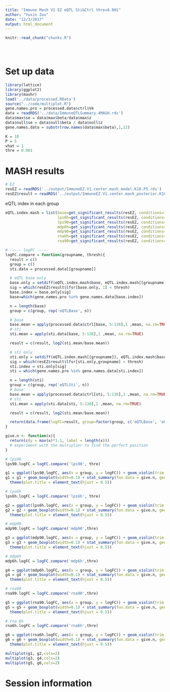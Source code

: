 ```yaml
---
title: "Immune Mash V1 EZ eQTL Sti&Ctrl thre=0.001"
author: "Yuxin Zou"
date: "12/3/2017"
output: html_document
---
```

```r
knitr::read_chunk("chunks.R")
```

<!-- Update knitr chunk options -->
```r
```

<!-- Insert the date the file was last updated -->
```r
```

<!-- Insert the code version (Git commit SHA1) if Git repository exists and R
 package git2r is installed -->
```r
```

# Set up data

```r
library(lattice)
library(ggplot2)
library(mashr)
load('../data/processed.RData')
source("../code/multiplot.R")
gene.names.pro = processed.data$ctrl$V4
data = readRDS('../data/ImmuneQTLSummary.4MASH.rds')
data$max$se = data$max$beta/data$max$z
data$null$se = data$null$beta / data$null$z
gene.names.data = substr(row.names(data$max$beta),1,12)

K = 10
P = 5
vhat = 1
thre = 0.001
```

# MASH results

```r
# EZ
resEZ = readRDS('../output/ImmuneEZ.V1.center.mash_model.K10.P5.rds')
resEZ$result = readRDS('../output/ImmuneEZ.V1.center.mash_posterior.K10.P5.rds')
```

eQTL index in each group 

```r
eQTL.index.mash = list(base=get_significant_results(resEZ, conditions=1),
                       lps6h=get_significant_results(resEZ, conditions=2),
                       lps90=get_significant_results(resEZ, conditions=3),
                       mdp6h=get_significant_results(resEZ, conditions=4),
                       mdp90=get_significant_results(resEZ, conditions=5),
                       rna6h=get_significant_results(resEZ, conditions=6),
                       rna90=get_significant_results(resEZ, conditions=7))
```

<!--
eQTL index in the processed data

```r
eQTL.index = list(base=which(gene.names.pro %in% gene.names.data[eQTL.index.mash$base]),
                  lps6h=which(gene.names.pro %in% gene.names.data[eQTL.index.mash$lps6h]),
                  lps90=which(gene.names.pro %in% gene.names.data[eQTL.index.mash$lps90]),
                  mdp6h=which(gene.names.pro %in% gene.names.data[eQTL.index.mash$mdp6h]),
                  mdp90=which(gene.names.pro %in% gene.names.data[eQTL.index.mash$mdp90]),
                  rna6h=which(gene.names.pro %in% gene.names.data[eQTL.index.mash$rna6h]),
                  rna90=which(gene.names.pro %in% gene.names.data[eQTL.index.mash$rna90]))
```
-->
<!--
```r
gene.names.lps6h = substr(row.names(data$max$beta[eQTL.index.mash$lps6h,]),1,12)
resEZ.lps6h = readRDS(paste0('../output/ImmuneEZ.V',vhat,'.center.resEZ.reQTL.lps6h.K',K,'.P',P,'.rds'))

gene.names.lps90 = substr(row.names(data$max$beta[eQTL.index.mash$lps90,]),1,12)
resEZ.lps90 = readRDS(paste0('../output/ImmuneEZ.V',vhat,'.center.resEZ.reQTL.lps90.K',K,'.P',P,'.rds'))

gene.names.mdp6h = substr(row.names(data$max$beta[eQTL.index.mash$mdp6h,]),1,12)
resEZ.mdp6h = readRDS(paste0('../output/ImmuneEZ.V',vhat,'.center.resEZ.reQTL.mdp6h.K',K,'.P',P,'.rds'))

gene.names.mdp90 = substr(row.names(data$max$beta[eQTL.index.mash$mdp90,]),1,12)
resEZ.mdp90 = readRDS(paste0('../output/ImmuneEZ.V',vhat,'.center.resEZ.reQTL.mdp90.K',K,'.P',P,'.rds'))

gene.names.rna6h = substr(row.names(data$max$beta[eQTL.index.mash$rna6h,]),1,12)
resEZ.rna6h = readRDS(paste0('../output/ImmuneEZ.V',vhat,'.center.resEZ.reQTL.rna6h.K',K,'.P',P,'.rds'))

gene.names.rna90 = substr(row.names(data$max$beta[eQTL.index.mash$rna90,]),1,12)
resEZ.rna90 = readRDS(paste0('../output/ImmuneEZ.V',vhat,'.center.resEZ.reQTL.rna90.K',K,'.P',P,'.rds'))

reQTL.index = list(lps6h=which(gene.names.pro %in% gene.names.lps6h[get_significant_results(resEZ.lps6h)]),
                   lps90=which(gene.names.pro %in% gene.names.lps90[get_significant_results(resEZ.lps90)]),
                   mdp6h=which(gene.names.pro %in% gene.names.mdp6h[get_significant_results(resEZ.mdp6h)]),
                   mdp90=which(gene.names.pro %in% gene.names.mdp90[get_significant_results(resEZ.mdp90)]),
                   rna6h=which(gene.names.pro %in% gene.names.rna6h[get_significant_results(resEZ.rna6h)]),
                   rna90=which(gene.names.pro %in% gene.names.rna90[get_significant_results(resEZ.rna90)]))
```
-->

```r
# ----- logFC -----
logFC.compare = function(groupname, thresh){
  result = c()
  group = c()
  sti.data = processed.data[[groupname]]

  # eQTL base only
  base.only = setdiff(eQTL.index.mash$base, eQTL.index.mash[[groupname]])
  sig = which(resEZ$result$lfsr[base.only, 1] < thresh)
  base.index = base.only[sig]
  base=which(gene.names.pro %in% gene.names.data[base.index])

  n = length(base)
  group = c(group, rep('eQTLBase', n))

  # base
  base.mean = apply(processed.data$ctrl[base, 5:138],1 ,mean, na.rm=TRUE)
  # sti
  sti.mean = apply(sti.data[base, 5:138],1 ,mean, na.rm=TRUE)

  result = c(result, log2(sti.mean/base.mean))

  # sti only
  sti.only = setdiff(eQTL.index.mash[[groupname]], eQTL.index.mash$base)
  sig = which(resEZ$result$lfsr[sti.only,groupname] < thresh)
  sti.index = sti.only[sig]
  sti = which(gene.names.pro %in% gene.names.data[sti.index])

  n = length(sti)
  group = c(group, rep('eQTLSti', n))
  # base
  base.mean = apply(processed.data$ctrl[sti, 5:138],1 ,mean, na.rm=TRUE)
  # sti
  sti.mean = apply(sti.data[sti, 5:138],1 ,mean, na.rm=TRUE)

  result = c(result, log2(sti.mean/base.mean))

  return(data.frame(logFC=result, group=factor(group, c('eQTLBase', 'eQTLSti'))))
}

give.n <- function(x){
  return(c(y = max(x)*1.1, label = length(x)))
  # experiment with the multiplier to find the perfect position
}
```

```r
# lps90
lps90.logFC = logFC.compare('lps90', thre)

g1 = ggplot(lps90.logFC, aes(x = group, y = logFC)) + geom_violin(trim = FALSE)
g1 = g1 + geom_boxplot(width=0.1) + stat_summary(fun.data = give.n, geom = "text", color='red') + ggtitle("LPS 90") +
  theme(plot.title = element_text(hjust = 0.5))

# lps6h
lps6h.logFC = logFC.compare('lps6h', thre)

g2 = ggplot(lps6h.logFC, aes(x = group, y = logFC)) + geom_violin(trim = FALSE)
g2 = g2 + geom_boxplot(width=0.1) + stat_summary(fun.data = give.n, geom = "text", color='red')  + ggtitle("LPS 6h") +
  theme(plot.title = element_text(hjust = 0.5))

# mdp90
mdp90.logFC = logFC.compare('mdp90',thre)

g3 = ggplot(mdp90.logFC, aes(x = group, y = logFC)) + geom_violin(trim = FALSE)
g3 = g3 + geom_boxplot(width=0.1) + stat_summary(fun.data = give.n, geom = "text", color='red')  + ggtitle("MDP 90") +
  theme(plot.title = element_text(hjust = 0.5))

# mdp6h
mdp6h.logFC = logFC.compare('mdp6h',thre)

g4 = ggplot(mdp6h.logFC, aes(x = group, y = logFC)) + geom_violin(trim = FALSE)
g4 = g4 + geom_boxplot(width=0.1) + stat_summary(fun.data = give.n, geom = "text", color='red') + ggtitle("MDP 6h") +
  theme(plot.title = element_text(hjust = 0.5))

# rna90
rna90.logFC = logFC.compare('rna90',thre)

g5 = ggplot(rna90.logFC, aes(x = group, y = logFC)) + geom_violin(trim = FALSE)
g5 = g5 + geom_boxplot(width=0.1) + stat_summary(fun.data = give.n, geom = "text", color='red') + ggtitle("RNA 90") +
  theme(plot.title = element_text(hjust = 0.5))

# rna 6h
rna6h.logFC = logFC.compare('rna6h',thre)

g6 = ggplot(rna6h.logFC, aes(x = group, y = logFC)) + geom_violin(trim = FALSE)
g6 = g6 + geom_boxplot(width=0.1) + stat_summary(fun.data = give.n, geom = "text", color='red') + ggtitle("RNA 6h") +
  theme(plot.title = element_text(hjust = 0.5))

multiplot(g1, g2,cols=2)
multiplot(g3, g4,cols=2)
multiplot(g5, g6,cols=2)
```


# Session information

<!-- Insert the session information into the document -->
```r
```

